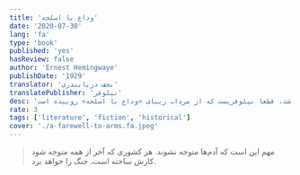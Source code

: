```yaml
---
title: 'وداع با اسلحه'
date: '2020-07-30'
lang: 'fa'
type: 'book'
published: 'yes'
hasReview: false
author: 'Ernest Hemingwaye'
publishDate: '1929'
translator: 'نجف دریابندری'
translatePublisher: 'نیلوفر'
desc: 'اگر «پیرمرد و دریا» گلی باشد، قطعا نیلوفریست که از مرداب زیبای «وداع با اسلحه» روییده است!'
rate: 3
tags: ['literature', 'fiction', 'historical']
cover: './a-farewell-to-arms.fa.jpeg'
---
```


> مهم این است که آدم‌ها متوجه نشوند. هر کشوری که آخر از همه متوجه شود کارش ساخته است، جنگ را خواهد برد.
